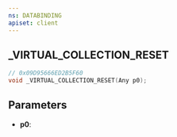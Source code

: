```yaml
---
ns: DATABINDING
apiset: client
---
```

## _VIRTUAL_COLLECTION_RESET

```c
// 0x09D95666ED2B5F60
void _VIRTUAL_COLLECTION_RESET(Any p0);
```


## Parameters
* **p0**: